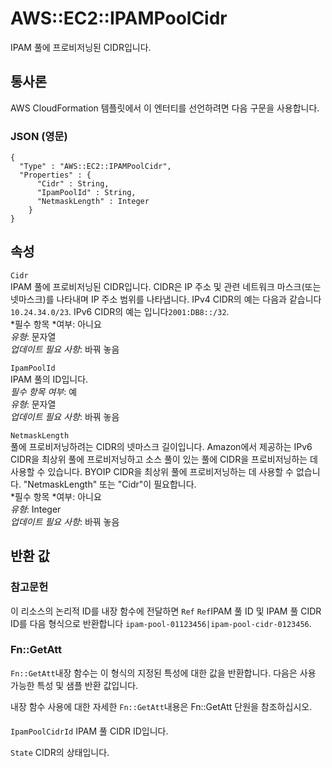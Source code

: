 # AWS::EC2::IPAMPoolCidr

IPAM 풀에 프로비저닝된 CIDR입니다.

## 통사론

AWS CloudFormation 템플릿에서 이 엔터티를 선언하려면 다음 구문을 사용합니다.

### JSON (영문)

```
{
  "Type" : "AWS::EC2::IPAMPoolCidr",
  "Properties" : {
      "Cidr" : String,
      "IpamPoolId" : String,
      "NetmaskLength" : Integer
    }
}
```

## 속성

`Cidr`  
IPAM 풀에 프로비저닝된 CIDR입니다. CIDR은 IP 주소 및 관련 네트워크 마스크(또는 넷마스크)를 나타내며 IP 주소 범위를 나타냅니다. IPv4 CIDR의 예는 다음과 같습니다`10.24.34.0/23`. IPv6 CIDR의 예는 입니다`2001:DB8::/32`.  
*필수 항목 *여부: 아니요  
_유형_: 문자열  
_업데이트 필요 사항_: 바꿔 놓음

`IpamPoolId`  
IPAM 풀의 ID입니다.  
_필수 항목 여부_: 예  
_유형_: 문자열  
_업데이트 필요 사항_: 바꿔 놓음

`NetmaskLength`  
풀에 프로비저닝하려는 CIDR의 넷마스크 길이입니다. Amazon에서 제공하는 IPv6 CIDR을 최상위 풀에 프로비저닝하고 소스 풀이 있는 풀에 CIDR을 프로비저닝하는 데 사용할 수 있습니다. BYOIP CIDR을 최상위 풀에 프로비저닝하는 데 사용할 수 없습니다. "NetmaskLength" 또는 "Cidr"이 필요합니다.  
*필수 항목 *여부: 아니요  
_유형_: Integer  
_업데이트 필요 사항_: 바꿔 놓음

## 반환 값

### 참고문헌

이 리소스의 논리적 ID를 내장 함수에 전달하면 `Ref` `Ref`IPAM 풀 ID 및 IPAM 풀 CIDR ID를 다음 형식으로 반환합니다 `ipam-pool-01123456|ipam-pool-cidr-0123456`.

### Fn::GetAtt

`Fn::GetAtt`내장 함수는 이 형식의 지정된 특성에 대한 값을 반환합니다. 다음은 사용 가능한 특성 및 샘플 반환 값입니다.

내장 함수 사용에 대한 자세한 `Fn::GetAtt`내용은 Fn::GetAtt 단원을 참조하십시오.

####

`IpamPoolCidrId` IPAM 풀 CIDR ID입니다.

`State` CIDR의 상태입니다.
